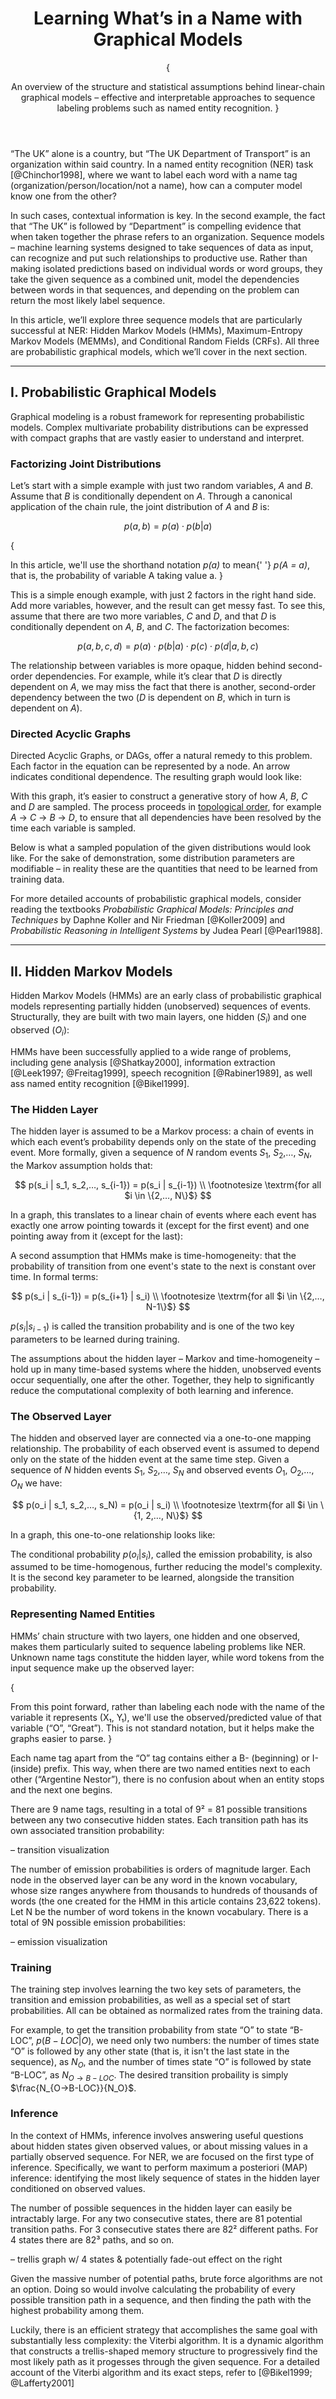 
<Header>

# Learning What’s in a Name with Graphical Models

{

<Abstract>
	An overview of the structure and statistical assumptions behind linear-chain graphical
	models – effective and interpretable approaches to sequence labeling problems such as
	named entity recognition.
</Abstract>
}

<Demo />

</Header>

“The UK” alone is a country, but “The UK Department of Transport” is an organization within said country. In a named entity recognition (NER) task [@Chinchor1998], where we want to label each word with a name tag (organization/person/location/not a name), how can a computer model know one from the other?

In such cases, contextual information is key. In the second example, the fact that “The UK” is followed by “Department” is compelling evidence that when taken together the phrase refers to an organization. Sequence models – machine learning systems designed to take sequences of data as input, can recognize and put such relationships to productive use. Rather than making isolated predictions based on individual words or word groups, they take the given sequence as a combined unit, model the dependencies between words in that sequences, and depending on the problem can return the most likely label sequence.

In this article, we’ll explore three sequence models that are particularly successful at NER: Hidden Markov Models (HMMs), Maximum-Entropy Markov Models (MEMMs), and Conditional Random Fields (CRFs). All three are probabilistic graphical models, which we’ll cover in the next section.

---

## I. Probabilistic Graphical Models

Graphical modeling is a robust framework for representing probabilistic models. Complex multivariate probability distributions can be expressed with compact graphs that are vastly easier to understand and interpret.

### Factorizing Joint Distributions

Let’s start with a simple example with just two random variables, $A$ and $B$. Assume that $B$ is conditionally dependent on $A$. Through a canonical application of the chain rule, the joint distribution of $A$ and $B$ is:

$$
p(a, b) = p(a) \cdot p(b|a)
$$

{

<Alert title="Notation" marginBottom={3}>
	In this article, we'll use the shorthand notation <em>p(a)</em> to mean{' '}
	<em>p(A = a)</em>, that is, the probability of variable A taking value a.
</Alert>
}

This is a simple enough example, with just 2 factors in the right hand side. Add more variables, however, and the result can get messy fast. To see this, assume that there are two more variables, $C$ and $D$, and that $D$ is conditionally dependent on $A$, $B$, and $C$. The factorization becomes:

$$
p(a, b, c, d) = p(a) \cdot p(b|a) \cdot p(c) \cdot p(d|a, b, c)
$$

The relationship between variables is more opaque, hidden behind second-order dependencies. For example, while it’s clear that $D$ is directly dependent on $A$, we may miss the fact that there is another, second-order dependency between the two ($D$ is dependent on $B$, which in turn is dependent on $A$).

### Directed Acyclic Graphs

Directed Acyclic Graphs, or DAGs, offer a natural remedy to this problem. Each factor in the equation can be represented by a node. An arrow indicates conditional dependence. The resulting graph would look like:

<StaticABCDGraph />

With this graph, it’s easier to construct a generative story of how $A$, $B$, $C$ and $D$ are sampled. The process proceeds in [topological order](https://en.wikipedia.org/wiki/Topological_sorting), for example $A$ → $C$ → $B$ → $D$, to ensure that all dependencies have been resolved by the time each variable is sampled.

Below is what a sampled population of the given distributions would look like. For the sake of demonstration, some distribution parameters are modifiable – in reality these are the quantities that need to be learned from training data.

<ABCDGraph />

For more detailed accounts of probabilistic graphical models, consider reading the textbooks _Probabilistic Graphical Models: Principles and Techniques_ by Daphne Koller and Nir Friedman [@Koller2009] and _Probabilistic Reasoning in Intelligent Systems_ by Judea Pearl [@Pearl1988].

---

## II. Hidden Markov Models

Hidden Markov Models (HMMs) are an early class of probabilistic graphical models representing partially hidden (unobserved) sequences of events. Structurally, they are built with two main layers, one hidden ($S_i$) and one observed ($O_i$):

<OverviewGraph />

HMMs have been successfully applied to a wide range of problems, including gene analysis [@Shatkay2000], information extraction [@Leek1997; @Freitag1999], speech recognition [@Rabiner1989], as well ass named entity recognition [@Bikel1999].

### The Hidden Layer

The hidden layer is assumed to be a Markov process: a chain of events in which each event’s probability depends only on the state of the preceding event. More formally, given a sequence of $N$ random events $S_1$, $S_2$,…, $S_N$, the Markov assumption holds that:

$$
p(s_i | s_1, s_2,…, s_{i-1}) = p(s_i | s_{i-1}) \\
\footnotesize \textrm{for all $i \in \{2,…, N\}$}
$$

In a graph, this translates to a linear chain of events where each event has exactly one arrow pointing towards it (except for the first event) and one pointing away from it (except for the last):

<TransitionGraph />

A second assumption that HMMs make is time-homogeneity: that the probability of transition from one event's state to the next is constant over time. In formal terms:

$$
p(s_i | s_{i-1}) = p(s_{i+1} | s_i) \\
\footnotesize \textrm{for all $i \in \{2,…, N-1\}$}
$$

$p(s_i | s_{i-1})$ is called the transition probability and is one of the two key parameters to be learned during training.

The assumptions about the hidden layer – Markov and time-homogeneity – hold up in many time-based systems where the hidden, unobserved events occur sequentially, one after the other. Together, they help to significantly reduce the computational complexity of both learning and inference.

### The Observed Layer

The hidden and observed layer are connected via a one-to-one mapping relationship. The probability of each observed event is assumed to depend only on the state of the hidden event at the same time step. Given a sequence of $N$ hidden events $S_1$, $S_2$,…, $S_N$ and observed events $O_1$, $O_2$,…, $O_N$ we have:

$$
p(o_i | s_1, s_2,…, s_N) = p(o_i | s_i) \\
\footnotesize \textrm{for all $i \in \{1, 2,…, N\}$}
$$

In a graph, this one-to-one relationship looks like:

<EmissionGraph />

The conditional probability $p(o_i | s_i)$, called the emission probability, is also assumed to be time-homogenous, further reducing the model's complexity. It is the second key parameter to be learned, alongside the transition probability.

### Representing Named Entities

HMMs’ chain structure with two layers, one hidden and one observed, makes them particularly suited to sequence labeling problems like NER. Unknown name tags constitute the hidden layer, while word tokens from the input sequence make up the observed layer:

<NERGraph />

{

<Alert title="Notation" marginBottom={3}>
	From this point forward, rather than labeling each node with the name of the variable it
	represents (X&#8321;, Y&#8321;), we'll use the observed/predicted value of that variable
	(“O”, “Great”). This is not standard notation, but it helps make the graphs easier to
	parse.
</Alert>
}

Each name tag apart from the “O” tag contains either a B- (beginning) or I- (inside) prefix. This way, when there are two named entities next to each other (“Argentine Nestor”), there is no confusion about when an entity stops and the next one begins.

There are 9 name tags, resulting in a total of 9&#178; = 81 possible transitions between any two consecutive hidden states. Each transition path has its own associated transition probability:

– transition visualization

The number of emission probabilities is orders of magnitude larger. Each node in the observed layer can be any word in the known vocabulary, whose size ranges anywhere from thousands to hundreds of thousands of words (the one created for the HMM in this article contains 23,622 tokens). Let N be the number of word tokens in the known vocabulary. There is a total of 9N possible emission probabilities:

– emission visualization

### Training

The training step involves learning the two key sets of parameters, the transition and emission probabilities, as well as a special set of start probabilities. All can be obtained as normalized rates from the training data.

For example, to get the transition probability from state “O” to state “B-LOC”, $p(B{-}LOC | O)$, we need only two numbers: the number of times state “O” is followed by any other state (that is, it isn't the last state in the sequence), as $N_O$, and the number of times state “O” is followed by state “B-LOC”, as $N_{O→B-LOC}$. The desired transition probaility is simply $\frac{N_{O→B-LOC}}{N_O}$.

### Inference

In the context of HMMs, inference involves answering useful questions about hidden states given observed values, or about missing values in a partially observed sequence. For NER, we are focused on the first type of inference. Specifically, we want to perform maximum a posteriori (MAP) inference: identifying the most likely sequence of states in the hidden layer conditioned on observed values.

The number of possible sequences in the hidden layer can easily be intractably large. For any two consecutive states, there are 81 potential transition paths. For 3 consecutive states there are 82&#178; different paths. For 4 states there are 82&#179; paths, and so on.

– trellis graph w/ 4 states & potentially fade-out effect on the right

Given the massive number of potential paths, brute force algorithms are not an option. Doing so would involve calculating the probability of every possible transition path in a sequence, and then finding the path with the highest probability among them.

Luckily, there is an efficient strategy that accomplishes the same goal with substantially less complexity: the Viterbi algorithm. It is a dynamic algorithm that constructs a trellis-shaped memory structure to progressively find the most likely path as it progesses through the given sequence. For a detailed account of the Viterbi algorithm and its exact steps, refer to [@Bikel1999; @Lafferty2001]

<References />
